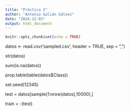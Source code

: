 ```yaml
---
title: "Práctica 2"
author: "Antonio Galián Gálvez"
date: "2024-12-03"
output: html_document
---
```


```r
knitr::opts_chunk$set(echo = TRUE)
```

datos <- read.csv('sampled.csv', header = TRUE, sep = ",")

str(datos)

sum(is.na(datos))

prop.table(table(datos$Class))

set.seed(12345)

test = datos[sample(1:nrow(datos),10000),]

train = -(test)

